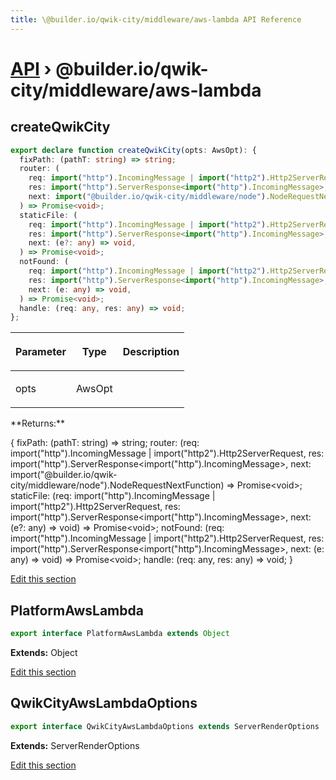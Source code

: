 ```yaml
---
title: \@builder.io/qwik-city/middleware/aws-lambda API Reference
---
```


# [API](/api) &rsaquo; @builder.io/qwik-city/middleware/aws-lambda

## createQwikCity

```typescript
export declare function createQwikCity(opts: AwsOpt): {
  fixPath: (pathT: string) => string;
  router: (
    req: import("http").IncomingMessage | import("http2").Http2ServerRequest,
    res: import("http").ServerResponse<import("http").IncomingMessage>,
    next: import("@builder.io/qwik-city/middleware/node").NodeRequestNextFunction,
  ) => Promise<void>;
  staticFile: (
    req: import("http").IncomingMessage | import("http2").Http2ServerRequest,
    res: import("http").ServerResponse<import("http").IncomingMessage>,
    next: (e?: any) => void,
  ) => Promise<void>;
  notFound: (
    req: import("http").IncomingMessage | import("http2").Http2ServerRequest,
    res: import("http").ServerResponse<import("http").IncomingMessage>,
    next: (e: any) => void,
  ) => Promise<void>;
  handle: (req: any, res: any) => void;
};
```

<table><thead><tr><th>

Parameter

</th><th>

Type

</th><th>

Description

</th></tr></thead>
<tbody><tr><td>

opts

</td><td>

AwsOpt

</td><td>

</td></tr>
</tbody></table>
**Returns:**

\{ fixPath: (pathT: string) =&gt; string; router: (req: import("http").IncomingMessage \| import("http2").Http2ServerRequest, res: import("http").ServerResponse&lt;import("http").IncomingMessage&gt;, next: import("@builder.io/qwik-city/middleware/node").NodeRequestNextFunction) =&gt; Promise&lt;void&gt;; staticFile: (req: import("http").IncomingMessage \| import("http2").Http2ServerRequest, res: import("http").ServerResponse&lt;import("http").IncomingMessage&gt;, next: (e?: any) =&gt; void) =&gt; Promise&lt;void&gt;; notFound: (req: import("http").IncomingMessage \| import("http2").Http2ServerRequest, res: import("http").ServerResponse&lt;import("http").IncomingMessage&gt;, next: (e: any) =&gt; void) =&gt; Promise&lt;void&gt;; handle: (req: any, res: any) =&gt; void; }

[Edit this section](https://github.com/QwikDev/qwik/tree/main/packages/qwik-city/src/middleware/aws-lambda/index.ts)

## PlatformAwsLambda

```typescript
export interface PlatformAwsLambda extends Object
```

**Extends:** Object

[Edit this section](https://github.com/QwikDev/qwik/tree/main/packages/qwik-city/src/middleware/aws-lambda/index.ts)

## QwikCityAwsLambdaOptions

```typescript
export interface QwikCityAwsLambdaOptions extends ServerRenderOptions
```

**Extends:** ServerRenderOptions

[Edit this section](https://github.com/QwikDev/qwik/tree/main/packages/qwik-city/src/middleware/aws-lambda/index.ts)

